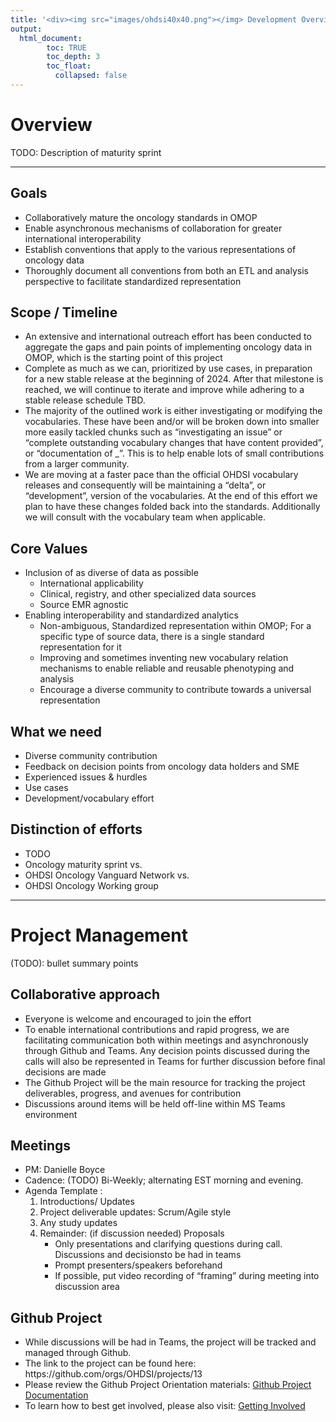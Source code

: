 ```yaml
---
title: '<div><img src="images/ohdsi40x40.png"></img> Development Overview</div>'
output: 
  html_document:
        toc: TRUE
        toc_depth: 3
        toc_float:
          collapsed: false
---
```


# **Overview**

TODO: Description of maturity sprint

---

## Goals 

 - Collaboratively mature the oncology standards in OMOP
 - Enable asynchronous mechanisms of collaboration for greater international interoperability
 - Establish conventions that apply to the various representations of oncology data
 - Thoroughly document all conventions from both an ETL and analysis perspective to facilitate standardized representation



## Scope / Timeline

 - An extensive and international outreach effort has been conducted to aggregate the gaps and pain points of implementing oncology data in OMOP, which is the starting point of this project 
 - Complete as much as we can, prioritized by use cases, in preparation for a new stable release at the beginning of 2024. After that milestone is reached, we will continue to iterate and improve while   adhering to a stable release schedule TBD.  
 - The majority of the outlined work is either investigating or modifying the vocabularies. These have been and/or will be broken down into smaller more easily tackled chunks such as “investigating an issue” or “complete outstanding vocabulary changes that have content provided”, or “documentation of _”.  This is to help enable lots of small contributions from a larger community. 
 - We are moving at a faster pace than the official OHDSI vocabulary releases and consequently will be maintaining a “delta”, or “development”, version of the vocabularies. At the end of this effort we plan to have these changes folded back into the standards. Additionally we will consult with the vocabulary team when applicable. 

## Core Values

 - Inclusion of as diverse of data as possible
    - International applicability
    - Clinical, registry, and other specialized data sources
    - Source EMR agnostic
 - Enabling interoperability and standardized analytics 
    - Non-ambiguous, Standardized representation within OMOP; For a specific type of source data, there is a single standard representation for it
    - Improving and sometimes inventing new vocabulary relation mechanisms to enable reliable and reusable phenotyping and analysis 
    - Encourage a diverse community to contribute towards a universal representation

## What we need

 - Diverse community contribution 
 - Feedback on decision points from oncology data holders and SME
 - Experienced issues & hurdles
 - Use cases
 - Development/vocabulary effort

## Distinction of efforts 

 - TODO
  - Oncology maturity sprint vs.
  - OHDSI Oncology Vanguard Network vs. 
  - OHDSI Oncology Working group

---

# **Project Management**

(TODO): bullet summary points



## Collaborative approach

 - Everyone is welcome and encouraged to join the effort 
 - To enable international contributions and rapid progress, we are facilitating communication both within meetings and asynchronously through Github and Teams. Any decision points discussed during the calls will also be represented in Teams for further discussion before final decisions are made
 - The Github Project will be the main resource for tracking the project deliverables, progress, and avenues for contribution
 - Discussions around items will be held off-line within MS Teams environment 


## Meetings

 - PM: Danielle Boyce
 - Cadence: (TODO) Bi-Weekly; alternating EST morning and evening.
 - Agenda Template : 
   1) Introductions/ Updates
   2) Project deliverable updates: Scrum/Agile style
   3) Any study updates
   4) Remainder: (if discussion needed) Proposals
      - Only presentations and clarifying questions during call. Discussions and decisionsto be had in teams 
      - Prompt presenters/speakers beforehand
      - If possible, put video recording of "framing" during meeting into discussion area


## Github Project

 - While discussions will be had in Teams, the project will be tracked and managed through Github. 
 - The link to the project can be found here: https://github.com/orgs/OHDSI/projects/13
 - Please review the Github Project Orientation materials: [Github Project Documentation](githubProject.html)
 - To learn how to best get involved, please also visit: [Getting Involved](gettingInvolved.html)



